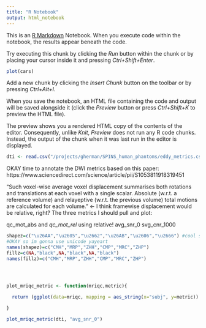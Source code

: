 ```yaml
---
title: "R Notebook"
output: html_notebook
---
```


This is an [R Markdown](http://rmarkdown.rstudio.com) Notebook. When you execute code within the notebook, the results appear beneath the code. 

Try executing this chunk by clicking the *Run* button within the chunk or by placing your cursor inside it and pressing *Ctrl+Shift+Enter*. 

```r
plot(cars)
```

Add a new chunk by clicking the *Insert Chunk* button on the toolbar or by pressing *Ctrl+Alt+I*.

When you save the notebook, an HTML file containing the code and output will be saved alongside it (click the *Preview* button or press *Ctrl+Shift+K* to preview the HTML file).

The preview shows you a rendered HTML copy of the contents of the editor. Consequently, unlike *Knit*, *Preview* does not run any R code chunks. Instead, the output of the chunk when it was last run in the editor is displayed.


```r
dti <- read.csv("/projects/gherman/SPINS_human_phantoms/eddy_metrics.csv") %>% mutate(year=substr(session_label, 0, 6), site=substr(session_label, 7, 9), record_id=subject_id, parent_site=substr(session_label, 7, 8))%>% mutate(scanner_type= ifelse(substr(site,3,3)=="P", "prisma","GE")) %>% mutate(subj=subject_id)
```

OKAY time to annotate the DWI metrics based on this paper: https://www.sciencedirect.com/science/article/pii/S1053811918319451


"Such voxel-wise average voxel displacement summarises both rotations and translations at each voxel with a single scalar. Absolute (w.r.t. a reference volume) and relayeptive (w.r.t. the previous volume) total motions are calculated for each volume." 
<- I think framewise displacement would be relative, right?
The three metrics I should pull and plot: 

qc_mot_abs and *qc_mot_rel* using relative!
avg_snr_0 
svg_cnr_1000

```r

shapez=c("\u26AA","\u2605","\u2662","\u26AB","\u2606","\u2666") #cool so this works but not when the types are mixed
#OKAY so im gonna use unicode yayeart
names(shapez)=c("CMH","MRP","ZHH","CMP","MRC","ZHP")
fillz=c(NA,"black",NA,"black",NA,"black")
names(fillz)=c("CMH","MRP","ZHH","CMP","MRC","ZHP")




plot_mriqc_metric <- function(mriqc,metric){
  
  return (ggplot(data=mriqc, mapping = aes_string(x="subj", y=metric)) + geom_boxplot(outlier.shape=NA, width=0.75, colour="gray82") + geom_jitter(width=0.3, aes( fill=site, shape=site), size=2)+theme_classic(base_size=10)+theme(panel.background = element_rect(fill="white", colour="white"),axis.title.x=element_blank()) +scale_shape_manual(values=shapez)+scale_fill_manual(values=fillz) +guides(fill=guide_legend("title"), shape=guide_legend("title")))

}
```


```r
plot_mriqc_metric(dti, "avg_snr_0")
```

